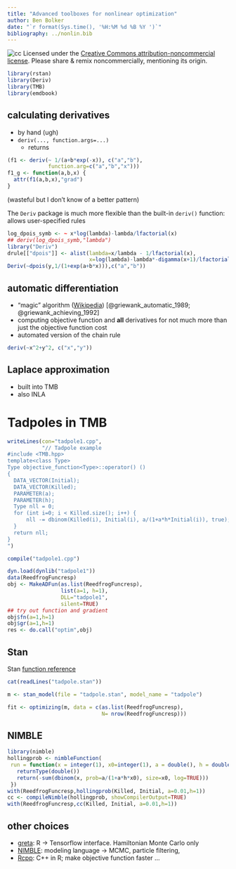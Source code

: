 ```yaml
---
title: "Advanced toolboxes for nonlinear optimization"
author: Ben Bolker
date: "`r format(Sys.time(), '%H:%M %d %B %Y ')`"
bibliography: ../nonlin.bib
---
```


![cc](pix/cc-attrib-nc.png)
Licensed under the 
[Creative Commons attribution-noncommercial license](http://creativecommons.org/licenses/by-nc/3.0/).
Please share \& remix noncommercially, mentioning its origin.

```r
library(rstan)
library(Deriv)
library(TMB)
library(emdbook)
```

## calculating derivatives

- by hand (ugh)
- `deriv(..., function.args=...)`
     - returns 
	 
```r
(f1 <- deriv(~ 1/(a+b*exp(-x)), c("a","b"),
             function.arg=c("a","b","x")))
f1_g <- function(a,b,x) {
  attr(f1(a,b,x),"grad")
}
```
(wasteful but I don't know of a better pattern)

The `Deriv` package is much more flexible than the built-in `deriv()` function: allows user-specified rules

```r
log_dpois_symb <- ~ x*log(lambda)-lambda/lfactorial(x)
## deriv(log_dpois_symb,"lambda")
library("Deriv")
drule[["dpois"]] <- alist(lambda=x/lambda - 1/lfactorial(x),
                          x=log(lambda)-lambda*-digamma(x+1)/lfactorial(x)^2)
Deriv(~dpois(y,1/(1+exp(a+b*x))),c("a","b"))
```

## automatic differentiation

- "magic" algorithm ([Wikipedia](https://en.wikipedia.org/wiki/Automatic_differentiation)) [@griewank_automatic_1989; @griewank_achieving_1992]
- computing objective function and **all** derivatives for not much more than just the objective function cost
- automated version of the chain rule

```r
deriv(~x^2+y^2, c("x","y"))
```

## Laplace approximation

- built into TMB
- also INLA

# Tadpoles in TMB

```r
writeLines(con="tadpole1.cpp",
           "// Tadpole example
#include <TMB.hpp>
template<class Type>
Type objective_function<Type>::operator() ()
{
  DATA_VECTOR(Initial);
  DATA_VECTOR(Killed);
  PARAMETER(a);
  PARAMETER(h);
  Type nll = 0;
  for (int i=0; i < Killed.size(); i++) {
      nll -= dbinom(Killed(i), Initial(i), a/(1+a*h*Initial(i)), true);
  }
  return nll;
}
")
```

```r
compile("tadpole1.cpp")
```

```r
dyn.load(dynlib("tadpole1"))
data(ReedfrogFuncresp)
obj <- MakeADFun(as.list(ReedfrogFuncresp),
                 list(a=1, h=1),
                 DLL="tadpole1",
                 silent=TRUE)
## try out function and gradient
obj$fn(a=1,h=1)
obj$gr(a=1,h=1)
res <- do.call("optim",obj)
```

## Stan

Stan [function reference](https://mc-stan.org/docs/2_18/functions-reference/)
```r
cat(readLines("tadpole.stan"))
```
```r
m <- stan_model(file = "tadpole.stan", model_name = "tadpole")
```

```r
fit <- optimizing(m, data = c(as.list(ReedfrogFuncresp),
                              N= nrow(ReedfrogFuncresp)))
```
  
## NIMBLE

```r
library(nimble)
hollingprob <- nimbleFunction(
 run = function(x = integer(1), x0=integer(1), a = double(), h = double()) {
   returnType(double())
   return(-sum(dbinom(x, prob=a/(1+a*h*x0), size=x0, log=TRUE)))
 })
with(ReedfrogFuncresp,hollingprob(Killed, Initial, a=0.01,h=1))
cc <- compileNimble(hollingprob, showCompilerOutput=TRUE)
with(ReedfrogFuncresp,cc(Killed, Initial, a=0.01,h=1))
```


## other choices

- [greta](https://greta-stats.org/): R -> Tensorflow interface. Hamiltonian Monte Carlo only
- [NIMBLE](https://r-nimble.org/): modeling language -> MCMC, particle filtering, 
- [Rcpp](http://www.rcpp.org/): C++ in R; make objective function faster ...

